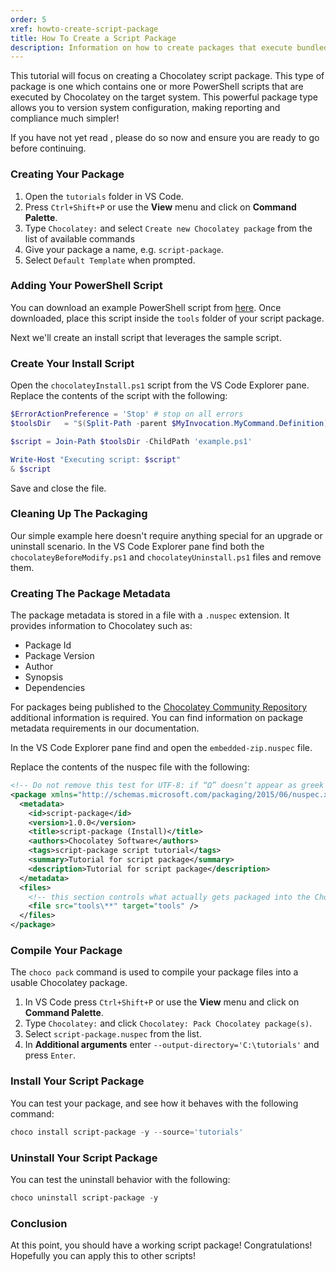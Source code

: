 ```yaml
---
order: 5
xref: howto-create-script-package
title: How To Create a Script Package
description: Information on how to create packages that execute bundled PowerShell scripts with Chocolatey
---
```


This tutorial will focus on creating a Chocolatey script package. This type of package is one which contains one or more PowerShell scripts that are executed by Chocolatey on the target system.
This powerful package type allows you to version system configuration, making reporting and compliance much simpler!

If you have not yet read <Xref title="Preparing Your Environment for Package Creation" value="howto-prepare-env" />, please do so now and ensure
you are ready to go before continuing.

### Creating Your Package

1. Open the `tutorials` folder in VS Code.
2. Press `Ctrl+Shift+P` or use the **View** menu and click on **Command Palette**.
3. Type `Chocolatey:` and select `Create new Chocolatey package` from the list of available commands
4. Give your package a name, e.g. `script-package`.
5. Select `Default Template` when prompted.

### Adding Your PowerShell Script

You can download an example PowerShell script from [here](https://docs.chocolatey.org/en-us/downloads/create-embedded-script-package-tutorial.ps1). Once downloaded, place this script inside the `tools` folder of your script package.

Next we'll create an install script that leverages the sample script.

### Create Your Install Script

Open the `chocolateyInstall.ps1` script from the VS Code Explorer pane. Replace the contents of the script with the following:

```powershell
$ErrorActionPreference = 'Stop' # stop on all errors
$toolsDir   = "$(Split-Path -parent $MyInvocation.MyCommand.Definition)"

$script = Join-Path $toolsDir -ChildPath 'example.ps1'

Write-Host "Executing script: $script"
& $script
```

Save and close the file.

### Cleaning Up The Packaging

Our simple example here doesn't require anything special for an upgrade or uninstall scenario. In the VS Code Explorer pane find both the `chocolateyBeforeModify.ps1` and `chocolateyUninstall.ps1` files and remove them.

### Creating The Package Metadata

The package metadata is stored in a file with a `.nuspec` extension. It provides information to Chocolatey such as:

- Package Id
- Package Version
- Author
- Synopsis
- Dependencies

For packages being published to the [Chocolatey Community Repository](https://community.chocolatey.org/packages) additional information is required.
You can find information on package metadata requirements in our <Xref title="Package Validator Rules" value="package-validator-rules" /> documentation.

In the VS Code Explorer pane find and open the `embedded-zip.nuspec` file.

Replace the contents of the nuspec file with the following:

```xml
<!-- Do not remove this test for UTF-8: if “Ω” doesn’t appear as greek uppercase omega letter enclosed in quotation marks, you should use an editor that supports UTF-8, not this one. -->
<package xmlns="http://schemas.microsoft.com/packaging/2015/06/nuspec.xsd">
  <metadata>
    <id>script-package</id>
    <version>1.0.0</version>
    <title>script-package (Install)</title>
    <authors>Chocolatey Software</authors>
    <tags>script-package script tutorial</tags>
    <summary>Tutorial for script package</summary>
    <description>Tutorial for script package</description>
  </metadata>
  <files>
    <!-- this section controls what actually gets packaged into the Chocolatey package -->
    <file src="tools\**" target="tools" />
  </files>
</package>
```

### Compile Your Package

The `choco pack` command is used to compile your package files into a usable Chocolatey package.

1. In VS Code press `Ctrl+Shift+P` or use the **View** menu and click on **Command Palette**.
2. Type `Chocolatey:` and click `Chocolatey: Pack Chocolatey package(s)`.
3. Select `script-package.nuspec` from the list.
4. In **Additional arguments** enter `--output-directory='C:\tutorials'` and press `Enter`.

### Install Your Script Package

You can test your package, and see how it behaves with the following command:

```powershell
choco install script-package -y --source='tutorials'
```

### Uninstall Your Script Package

You can test the uninstall behavior with the following:

```powershell
choco uninstall script-package -y
```

### Conclusion

At this point, you should have a working script package! Congratulations! Hopefully you can apply this to other scripts!
